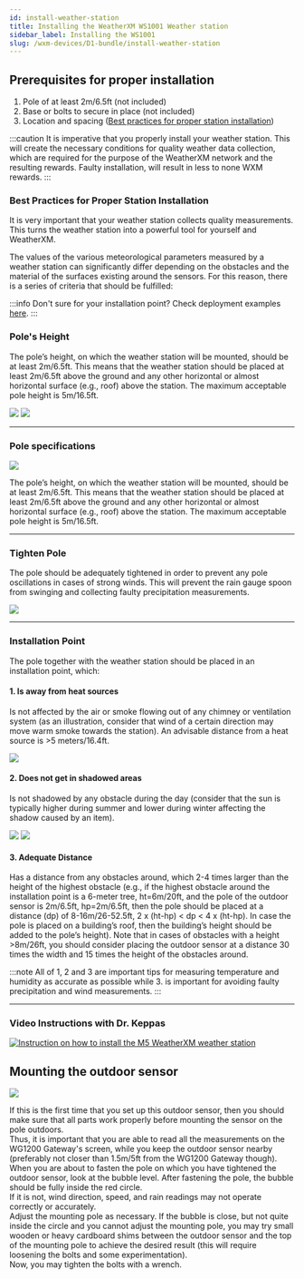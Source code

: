 ```yaml
---
id: install-weather-station
title: Installing the WeatherXM WS1001 Weather station
sidebar_label: Installing the WS1001
slug: /wxm-devices/D1-bundle/install-weather-station
---
```



## Prerequisites for proper installation
1. Pole of at least 2m/6.5ft (not included)
1. Base or bolts to secure in place (not included)
1. Location and spacing (<a href="/wxm-devices/wifi-m5-bundle/install-weather-station#best-practices-for-proper-station-installation">Best practices for proper station installation</a>)

:::caution
It is imperative that you properly install your weather station. This will create the necessary conditions for quality weather data collection, which are required for the purpose of the WeatherXM network and the resulting rewards. Faulty installation, will result in less to none WXM rewards.
:::

### Best Practices for Proper Station Installation

It is very important that your weather station collects quality measurements.
This turns the weather station into a powerful tool for yourself and WeatherXM.

The values of the various meteorological parameters measured by a weather station can significantly differ depending on the obstacles
and the material of the surfaces existing around the sensors. For this reason, there is a series of criteria that should be fulfilled:

:::info
Don't sure for your installation point? Check deployment examples [here](/deployment-examples).
:::

### Pole's Height

<div class="explanation horizontal">
  <div class="copy">
    <p>
      The pole’s height, on which the weather station will be mounted, should be at least 2m/6.5ft.
      This means that the weather station should be placed at least 2m/6.5ft above the ground and any other horizontal
      or almost horizontal surface (e.g., roof) above the station. The maximum acceptable pole height is 5m/16.5ft.
    </p>
  </div>
  <div class="images">
    <img src={useBaseUrl("img/wxm-devices/wifi-m5-bundle/ground-height.svg")} />
    <img src={useBaseUrl("img/wxm-devices/wifi-m5-bundle/roof-deployment.svg")} />
  </div>
</div>

<hr/>

### Pole specifications

<div class="explanation">
  <img src={useBaseUrl("img/wxm-devices/wifi-m5-bundle/max-pole-diameter.svg")} />
    <p>The pole’s height, on which the weather station will be mounted, should be at least 2m/6.5ft.
      This means that the weather station should be placed at least 2m/6.5ft above the ground and any other horizontal
      or almost horizontal surface (e.g., roof) above the station. The maximum acceptable pole height is 5m/16.5ft.</p>
</div>

<hr/>

### Tighten Pole
<p>
  The pole should be adequately tightened in order to prevent any pole oscillations in cases of strong winds.
      This will prevent the rain gauge spoon from swinging and collecting faulty precipitation measurements.
 </p>     
<div class="control">
  <img src={useBaseUrl("img/wxm-devices/wifi-m5-bundle/ws1000-tighten-pole.svg")} />
</div>



<hr/>

### Installation Point

The pole together with the weather station should be placed in an installation point, which:

<h4>1. Is away from heat sources</h4>

  <p>
  Is not affected by the air or smoke flowing out of any chimney or ventilation system
    (as an illustration, consider that wind of a certain direction may move warm smoke towards the station).
    An advisable distance from a heat source is >5 meters/16.4ft.
  </p>

<section class="control">
  <img src={useBaseUrl("img/wxm-devices/wifi-m5-bundle/away-from-heat-sources.svg")} />
</section>

  <section class="explanation horizontal">
    <div class="copy">
      <h4>2. Does not get in shadowed areas</h4>
      <p>
        Is not shadowed by any obstacle during the day (consider that the sun is typically higher during summer and lower during winter affecting the shadow caused by an item).
      </p>
    </div>
    <div class="explanation">
      <img src={useBaseUrl("img/wxm-devices/wifi-m5-bundle/building-with-pool-in-roof.svg")} />
      <img src={useBaseUrl("img/wxm-devices/wifi-m5-bundle/ws1000-shadow-soft.svg")} />
    </div>
  </section>

  <div class="explanation horizontal">
    <div>
      <h4>3. Adequate Distance</h4>
      <p>Has a distance from any obstacles around, which 2-4 times larger than the height of the highest obstacle
         (e.g., if the highest obstacle around the installation point is a 6-meter tree, ht=6m/20ft,
         and the pole of the outdoor sensor is 2m/6.5ft, hp=2m/6.5ft, then the pole should be placed at a distance (dp) of 8-16m/26-52.5ft,
         2 x (ht-hp) &#60; dp &#60; 4 x (ht-hp). In case the pole is placed on a building’s roof,
         then the building’s height should be added to the pole’s height).
         Note that in cases of obstacles with a height >8m/26ft, you should consider placing the outdoor sensor
         at a distance 30 times the width and 15 times the height of the obstacles around.</p>
    </div>
  </div>


:::note
All of 1, 2 and 3 are important tips for measuring temperature and humidity as accurate as possible
while 3. is important for avoiding faulty precipitation and wind measurements.
:::

<hr/>


### Video Instructions with Dr. Keppas

[![Instruction on how to install the M5 WeatherXM weather station](/img/wxm-devices/wifi-m5-bundle/video-setup-installation.png)](https://www.youtube.com/watch?v=J-dSXNLX4nk&ab_channel=WeatherXM)

## Mounting the outdoor sensor

<div class="explanation">
  <img src={useBaseUrl("img/wxm-devices/wifi-m5-bundle/pole-assembly.svg")} />
    <p>If this is the first time that you set up this outdoor sensor,
    then you should make sure that all parts work properly before mounting the sensor on the pole outdoors.<br />
    Thus, it is important that you are able to read all the measurements on the WG1200 Gateway's screen,
    while you keep the outdoor sensor nearby (preferably not closer than 1.5m/5ft from the WG1200 Gateway though).<br />
    When you are about to fasten the pole on which you have tightened the outdoor sensor, look at the bubble level.
    After fastening the pole, the bubble should be fully inside the red circle.<br />
    If it is not, wind direction, speed, and rain readings may not operate correctly or accurately.<br />
    Adjust the mounting pole as necessary. If the bubble is close, but not quite inside the circle
    and you cannot adjust the mounting pole, you may try small wooden or heavy cardboard shims between the outdoor sensor
    and the top of the mounting pole to achieve the desired result (this will require loosening the bolts and some experimentation).<br />
    Now, you may tighten the bolts with a wrench.</p>
</div>